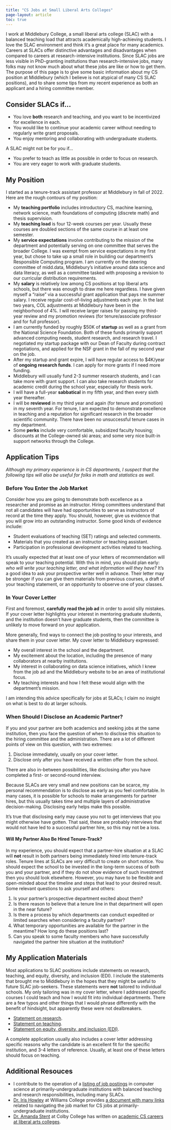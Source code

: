```yaml
---
title: "CS Jobs at Small Liberal Arts Colleges"
page-layout: article
toc: true
---
```


I work at Middlebury College, a small liberal arts college (SLAC) with a balanced teaching load that attracts academically high-achieving students. I love the SLAC environment and think it's a great place for many academics. 
Careers at SLACs offer distinctive advantages and disadvantages when compared to careers at research-intensive institutions.
Since SLAC jobs are less visible in PhD-granting institutions than research-intensive jobs, many folks may not know much about what these jobs are like or how to get them.  The purpose of this page is to give some basic information about my CS position at Middlebury (which I believe is not atypical of many CS SLAC positions), and to share some tips from my recent experience as both an applicant and a hiring committee member. 

## Consider SLACs if...

- You love **both** research and teaching, and you want to be incentivized for excellence in each. 
- You would like to continue your academic career without needing to regularly write grant proposals. 
- You enjoy mentoring and collaborating with undergraduate students. 

A SLAC might not be for you if...

- You prefer to teach as little as possible in order to focus on research. 
- You are very eager to work with graduate students. 

## My Position

I started as a tenure-track assistant professor at Middlebury in fall of 2022. Here are the rough contours of my position:

- My **teaching portfolio** includes introductory CS, machine learning, network science, math foundations of computing (discrete math) and thesis supervision. 
- My **teaching load** is four 12-week courses per year. Usually these courses are doubled sections of the same course in at least one semester. 
- My **service expectations** involve contributing to the mission of the department and potentially serving on one committee that serves the broader College. I was exempt from service expectations in my first year, but chose to take up a small role in building our department's Responsible Computing program. I am currently on the steering committee of midd.data, Middlebury's initiative around data science and data literacy, as well as a committee tasked with proposing a revision to our curricular distribution requirements. 
- My **salary** is relatively low among CS positions at top liberal arts schools, but there was enough to draw me here regardless. I have given myself a "raise" via a successful grant application that pays me summer salary. I receive regular cost-of-living adjustments each year. In the last two years, COL adjustments at Middlebury have been in the neighborhood of 4%. I will receive larger raises for passing my third-year review and my promotion reviews (for tenure/associate professor and for full professor). 
- I am currently funded by roughly $50K of **startup** as well as a grant from the National Science Foundation. Both of these funds primarily support advanced computing needs, student research, and research travel. I negotiated my startup package with our Dean of Faculty during contract negotiations, and applied for the NSF grant in the fall of my second year on the job. 
- After my startup and grant expire, I will have regular access to $4K/year of **ongoing research funds**. I can apply for more grants if I need more funding. 
- Middlebury will usually fund 2-3 summer research students, and I can take more with grant support. I can also take research students for academic credit during the school year, especially for thesis work. 
- I will have a full-year **sabbatical** in my fifth year, and then every sixth year thereafter. 
- I will be **reviewed** in my third year and again (for tenure and promotion) in my seventh year. For tenure, I am expected to demonstrate excellence in teaching and a reputation for significant research in the broader scientific community. There have been no unsuccessful tenure cases in my department. 
- Some **perks** include very comfortable, subsidized faculty housing; discounts at the College-owned ski areas; and some very nice built-in support networks through the College. 



## Application Tips

*Although my primary experience is in CS departments, I suspect that the following tips will also be useful for folks in math and statistics as well.*

### Before You Enter the Job Market

Consider how you are going to demonstrate both excellence as a researcher and promise as an instructor. Hiring committees understand that not all candidates will have had opportunities to serve as instructors of record at the time they apply. You should, however, give us evidence that you will grow into an outstanding instructor. Some good kinds of evidence include: 

- Student evaluations of teaching (SET) ratings and selected comments. 
- Materials that you created as an instructor or teaching assistant. 
- Participation in professional development activities related to teaching. 

It's usually expected that at least one of your letters of recommendation will speak to your teaching potential. With this in mind, you should plan early: *who will write your teaching letter, and what information will they have?* It's a good idea to ask your prospective writer well in advance. Their letter may be stronger if you can give them materials from previous courses, a draft of your teaching statement, or an opportunity to observe one of your classes. 

### In Your Cover Letter

First and foremost, **carefully read the job ad** in order to avoid silly mistakes.  If your cover letter highlights your interest in mentoring graduate students, and the institution doesn't have graduate students, then the committee is unlikely to move forward on your application. 

More generally, find ways to connect the job posting to your interests, and share them in your cover letter. My cover letter to Middlebury expressed:

- My overall interest in the school and the department.
- My excitement about the location, including the presence of many collaborators at nearby institutions. 
- My interest in collaborating on data science initiatives, which I knew from the job ad and the Middlebury website to be an area of institutional focus. 
- My teaching interests and how I felt these would align with the department's mission. 

[I am intending this advice specifically for jobs at SLACs; I claim no insight on what is best to do at larger schools.]{.aside}

### When Should I Disclose an Academic Partner? 

If you and your partner are both academics and seeking jobs at the same institution, then you face the question of when to disclose this situation to the hiring committee and the administration. There are a lot of different points of view on this question, with two extremes: 

1. Disclose immediately, usually on your cover letter. 
2. Disclose only after you have received a written offer from the school. 

There are also in-between possibilities, like disclosing after you have completed a first- or second-round interview. 

Because SLACs are very small and new positions can be scarce, my personal recommendation is to disclose as early as you feel comfortable. In many cases, it is possible for schools to make arrangements for partner hires, but this usually takes time and multiple layers of administrative decision-making. Disclosing early helps make this possible. 

It's true that disclosing early may cause you not to get interviews that you might otherwise have gotten. That said, these are probably interviews that would not have led to a successful partner hire, so this may not be a loss. 

#### Will My Partner Also Be Hired Tenure-Track? 

In my experience, you should expect that a partner-hire situation at a SLAC will **not** result in both partners being immediately hired into tenure-track roles. Tenure lines at SLACs are *very* difficult to create on short notice. You should expect the school to be invested in the long-term success of both you and your partner, and if they do not show evidence of such investment then you should look elsewhere. However, you may have to be flexible and open-minded about the timeline and steps that lead to your desired result. Some relevant questions to ask yourself and others: 

1. Is your partner's prospective department excited about them?
2. Is there reason to believe that a tenure line in that department will open in the near future? 
3. Is there a process by which departments can conduct expedited or limited searches when considering a faculty partner? 
4. What temporary opportunities are available for the partner in the meantime? How long do these positions last? 
5. Can you speak to some faculty members who have successfully navigated the partner hire situation at the institution? 

## My Application Materials

Most applications to SLAC positions include statements on research, teaching, and equity, diversity, and inclusion (EDI). I include the statements that brought me to Middlebury in the hopes that they might be useful to future SLAC job-seekers. These statements were **not** tailored to individual schools. My only tailoring was in my cover letter, where I addressed specific courses I could teach and how I would fit into individual departments. [There are a few typos and other things that I would phrase differently with the benefit of hindsight, but apparently these were not dealbreakers.]{.aside}

- [Statement on research](assets/pdf/research-cs.pdf).
- [Statement on teaching](assets/pdf/teaching-cs.pdf).
- [Statement on equity, diversity, and inclusion (EDI)](assets/pdf/EDI.pdf).

A complete application usually also includes a cover letter addressing specific reasons why the candidate is an excellent fit for the specific institution, and 3-4 letters of reference. Usually, at least one of these letters should focus on teaching. 

## Additional Resouces

- I contribute to the operation of a [listing of job postings](https://cs-pui.github.io/#deadlines) in computer science at primarily-undergraduate institutions with balanced teaching and research responsibilities, including many SLACs. 
- [Dr. Iris Howley](https://www.cs.williams.edu/~iris/) at Williams College provides [a document with many links](https://docs.google.com/document/d/1JGyp7_NJKDAjCpsm8Z5_lty0P76jk3bhPPMdQJaF0nw/edit?usp=sharing) related to navigating the job market for CS jobs at primarily-undergraduate institutions. 
- [Dr. Amanda Stent](https://amandastent.net) at Colby College has written on [academic CS careers at liberal arts colleges](https://medium.com/@ajstent/academic-cs-careers-at-liberal-arts-colleges-917b0d3e82ab). 
